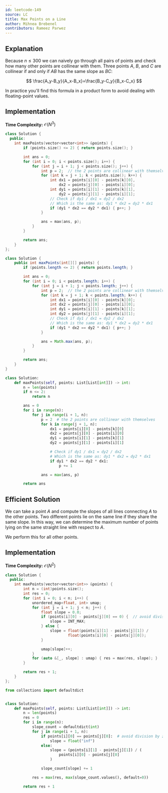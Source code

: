 ```yaml
---
id: leetcode-149
source: LC
title: Max Points on a Line
author: Mihnea Brebenel
contributors: Rameez Parwez
---
```


## Explanation

Because $n \le 300$ we can naively go through all pairs of points and check how many other points are collinear with them.
Three points $A$, $B$, and $C$ are collinear if and only if $AB$ has the same slope as $BC$:

$$
\frac{A_y-B_y}{A_x-B_x}=\frac{B_y-C_y}{B_x-C_x}
$$

In practice you'll find this formula in a product form to avoid dealing with floating-point values.

## Implementation

**Time Complexity:** $\mathcal{O}(N^3)$

<LanguageSection>
<CPPSection>

```cpp
class Solution {
  public:
	int maxPoints(vector<vector<int>> &points) {
		if (points.size() <= 2) { return points.size(); }

		int ans = 0;
		for (int i = 0; i < points.size(); i++) {
			for (int j = i + 1; j < points.size(); j++) {
				int p = 2;  // the 2 points are collinear with themselves
				for (int k = j + 1; k < points.size(); k++) {
					int dx1 = points[i][0] - points[k][0],
					    dx2 = points[j][0] - points[i][0];
					int dy1 = points[i][1] - points[k][1],
					    dy2 = points[j][1] - points[i][1];
					// Check if dy1 / dx1 = dy2 / dx2
					// Which is the same as: dy1 * dx2 = dy2 * dx1
					if (dy1 * dx2 == dy2 * dx1) { p++; }
				}

				ans = max(ans, p);
			}
		}

		return ans;
	}
};
```

</CPPSection>
<JavaSection>

```java
class Solution {
	public int maxPoints(int[][] points) {
		if (points.length <= 2) { return points.length; }

		int ans = 0;
		for (int i = 0; i < points.length; i++) {
			for (int j = i + 1; j < points.length; j++) {
				int p = 2;  // the 2 points are collinear with themselves
				for (int k = j + 1; k < points.length; k++) {
					int dx1 = points[i][0] - points[k][0];
					int dx2 = points[j][0] - points[i][0];
					int dy1 = points[i][1] - points[k][1];
					int dy2 = points[j][1] - points[i][1];
					// Check if dy1 / dx1 = dy2 / dx2
					// Which is the same as: dy1 * dx2 = dy2 * dx1
					if (dy1 * dx2 == dy2 * dx1) { p++; }
				}

				ans = Math.max(ans, p);
			}
		}

		return ans;
	}
}
```

</JavaSection>
<PySection>

```py
class Solution:
	def maxPoints(self, points: List[List[int]]) -> int:
		n = len(points)
		if n <= 2:
			return n

		ans = 0
		for i in range(n):
			for j in range(i + 1, n):
				p = 2  # the 2 points are collinear with themselves
				for k in range(j + 1, n):
					dx1 = points[i][0] - points[k][0]
					dx2 = points[j][0] - points[i][0]
					dy1 = points[i][1] - points[k][1]
					dy2 = points[j][1] - points[i][1]

					# Check if dy1 / dx1 = dy2 / dx2
					# Which is the same as: dy1 * dx2 = dy2 * dx1
					if dy1 * dx2 == dy2 * dx1:
						p += 1

				ans = max(ans, p)

		return ans
```

</PySection>
</LanguageSection>

## Efficient Solution

We can take a point $A$ and compute the slopes of all lines connecting $A$ to the other points.
Two different points lie on the same line if they share the same slope.
In this way, we can determine the maximum number of points lying on the same straight line with respect to $A$.

We perform this for all other points.

## Implementation

**Time Complexity:** $\mathcal{O}(N^2)$

<LanguageSection>
<CPPSection>

```cpp
class Solution {
  public:
	int maxPoints(vector<vector<int>> &points) {
		int n = (int)points.size();
		int res = 0;
		for (int i = 0; i < n; i++) {
			unordered_map<float, int> umap;
			for (int j = i + 1; j < n; j++) {
				float slope = 0.0;
				if (points[i][0] - points[j][0] == 0) {  // avoid division by 0
					slope = INT_MAX;
				} else {
					slope = float(points[i][1] - points[j][1]) /
					        float(points[i][0] - points[j][0]);
				}

				umap[slope]++;
			}
			for (auto &[_, slope] : umap) { res = max(res, slope); }
		}

		return res + 1;
	}
};
```

</CPPSection>
<PySection>

```py
from collections import defaultdict


class Solution:
	def maxPoints(self, points: List[List[int]]) -> int:
		n = len(points)
		res = 0
		for i in range(n):
			slope_count = defaultdict(int)
			for j in range(i + 1, n):
				if points[i][0] == points[j][0]:  # avoid division by zero
					slope = float("inf")
				else:
					slope = (points[i][1] - points[j][1]) / (
						points[i][0] - points[j][0]
					)

				slope_count[slope] += 1

			res = max(res, max(slope_count.values(), default=0))

		return res + 1
```

</PySection>
</LanguageSection>
